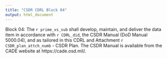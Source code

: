 ```yaml
---
title: "CSDR CDRL Block 04"
output: html_document
---
```

Block 04: The `r prime_vs_sub` shall develop, maintain, and deliver the data item in accordance with `r CDRL_did`, the CSDR Manual (DoD Manual 5000.04), and as tailored in this CDRL and Attachment `r CSDR_plan_attch_numb` - CSDR Plan. The CSDR Manual is available from the CADE website at https://cade.osd.mil/.  
